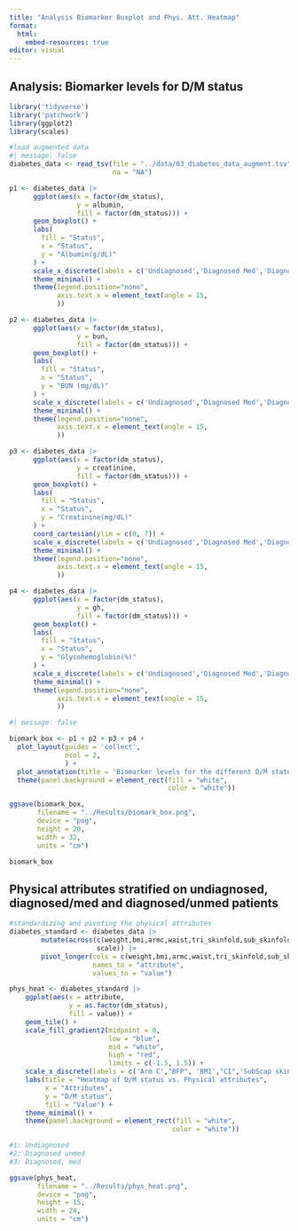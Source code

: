 ```yaml
---
title: "Analysis Biomarker Boxplot and Phys. Att. Heatmap"
format:
  html:
    embed-resources: true
editor: visual
---
```


## Analysis: Biomarker levels for D/M status

```r

library('tidyverse')
library('patchwork')
library(ggplot2)
library(scales)

```

```r
#load augmented data
#| message: false
diabetes_data <- read_tsv(file = "../data/03_diabetes_data_augment.tsv",
                          na = "NA")

```

```r

p1 <- diabetes_data |> 
      ggplot(aes(x = factor(dm_status), 
                 y = albumin, 
                 fill = factor(dm_status))) +
      geom_boxplot() +
      labs(
        fill = "Status",
        x = "Status",
        y = "Albumin(g/dL)"
      ) + 
      scale_x_discrete(labels = c('Undiagnosed','Diagnosed Med','Diagnosed Unmed')) +
      theme_minimal() +
      theme(legend.position="none",
            axis.text.x = element_text(angle = 15,
            ))

```

```r
p2 <- diabetes_data |> 
      ggplot(aes(x = factor(dm_status), 
                 y = bun, 
                 fill = factor(dm_status))) +
      geom_boxplot() +
      labs(
        fill = "Status",
        x = "Status",
        y = "BUN (mg/dL)"
      ) + 
      scale_x_discrete(labels = c('Undiagnosed','Diagnosed Med','Diagnosed Unmed')) +
      theme_minimal() +
      theme(legend.position="none",
            axis.text.x = element_text(angle = 15,
            ))

```

```r

p3 <- diabetes_data |> 
      ggplot(aes(x = factor(dm_status), 
                 y = creatinine, 
                 fill = factor(dm_status))) +
      geom_boxplot() +
      labs(
        fill = "Status",
        x = "Status",
        y = "Creatinine(mg/dL)"
      ) + 
      coord_cartesian(ylim = c(0, 7)) +
      scale_x_discrete(labels = c('Undiagnosed','Diagnosed Med','Diagnosed Unmed')) +
      theme_minimal() +
      theme(legend.position="none",
            axis.text.x = element_text(angle = 15,
            ))
```

```r
p4 <- diabetes_data |> 
      ggplot(aes(x = factor(dm_status), 
                 y = gh, 
                 fill = factor(dm_status))) +
      geom_boxplot() +
      labs(
        fill = "Status",
        x = "Status",
        y = "Glycohemoglobin(%)"
      ) + 
      scale_x_discrete(labels = c('Undiagnosed','Diagnosed Med','Diagnosed Unmed')) +
      theme_minimal() +
      theme(legend.position="none", 
            axis.text.x = element_text(angle = 15,
            ))

```

```r
#| message: false

biomark_box <- p1 + p2 + p3 + p4 + 
  plot_layout(guides = 'collect',
              ncol = 2,
              ) +
  plot_annotation(title = 'Biomarker levels for the different D/M statuses') +
  theme(panel.background = element_rect(fill = "white", 
                                        color = "white"))

ggsave(biomark_box, 
       filename = "../Results/biomark_box.png",
       device = "png",
       height = 20, 
       width = 32, 
       units = "cm")

biomark_box

```

## Physical attributes stratified on undiagnosed, diagnosed/med and diagnosed/unmed patients

```r

#standardizing and pivoting the physical attributes
diabetes_standard <- diabetes_data |> 
        mutate(across(c(weight,bmi,armc,waist,tri_skinfold,sub_skinfold,bfp,ci), 
                      scale)) |> 
        pivot_longer(cols = c(weight,bmi,armc,waist,tri_skinfold,sub_skinfold,bfp,ci), 
                     names_to = "attribute", 
                     values_to = "value")


```

```r

phys_heat <- diabetes_standard |> 
    ggplot(aes(x = attribute, 
               y = as.factor(dm_status), 
               fill = value)) +
    geom_tile() +
    scale_fill_gradient2(midpoint = 0,
                         low = "blue",
                         mid = "white",
                         high = "red",
                         limits = c(-1.5, 1.5)) +
    scale_x_discrete(labels = c('Arm C',"BFP", 'BMI',"CI",'SubScap skin', "Tricep skin", "Waist", "Weight")) +
    labs(title = "Heatmap of D/M status vs. Physical attributes",
         x = "Attributes",
         y = "D/M status",
         fill = "Value") + 
    theme_minimal() +
    theme(panel.background = element_rect(fill = "white", 
                                         color = "white"))

#1: Undiagnosed
#2: Diagnosed unmed
#3: Diagnosed, med

ggsave(phys_heat, 
       filename = "../Results/phys_heat.png",
       device = "png",
       height = 15, 
       width = 24, 
       units = "cm")

```
